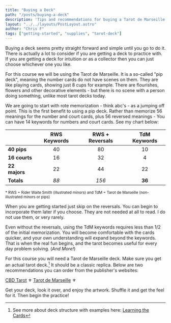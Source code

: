 ```yaml
---
title: "Buying a Deck"
path: "/posts/buying-a-deck"
description: 'Tips and recommendations for buying a Tarot de Marseille deck.'
layout: "../../layouts/PostLayout.astro"
author: "Chris F"
tags: ["getting-started", "supplies", "tarot-deck"]
---
```



Buying a deck seems pretty straight forward and simple until you go to do it. There is actually a lot to consider if you are getting a deck to practice with. If you are getting a deck for intuition or as a collector then you can just choose whichever one you like.

For this course we will be using the Tarot de Marseille. It is a so-called "pip deck", meaning the number cards do not have scenes on them. They are like playing cards, showing just 8 cups for example. There are flourishes, flowers and other decorative elements - but there is no scene with a person doing something, unlike most tarot decks today.

We are going to start with rote memorization - think abc's - as a jumping off point. This is the first benefit to using a pip deck. Rather than memorize 56 meanings for the number and court cards, plus 56 reversed meanings - You can have 14 keywords for numbers and court cards. See my chart below:


|           | RWS Keywords | RWS + Reversals | TdM Keywords |
| --------- | :----------: | :-------------: | :----------: |
| **40 pips**   | 40           | 80              | 10           |
| **16 courts** | 16           | 32              | 4            |
| **22 majors** | 22           | 44              | 22           |
| **Totals**    | *88*       | *156*             | **36**       |

<small>* RWS = Rider Waite Smith (illustrated minors) and TdM = Tarot de Marseille (non-illustrated minors or pips)</small>

When you are getting started just skip on the reversals. You can begin to incorporate them later if you choose. They are not needed at all to read. I do not use them, or very rarely.

Even without the reversals, using the TdM keywords requires less than 1/2 of the initial memorization. You will become comfortable with the cards quicker, and your own understanding will expand beyond the keywords. That is when the real fun begins, and the tarot becomes useful for every day problem solving. (_And More!_)

For this course you will need a Tarot de Marseille deck. Make sure you get an actual tarot deck.[^1] It should be a classic replica. Below are two recommendations you can order from the publisher's websites:


<a href="https://www.usgamesinc.com/cbd-tarot-de-marseille.html" target="_blank">CBD Tarot</a> 
&#9884;
<a href="https://www.llewellyn.com/product.php?ean=9780738773063" target="_blank">Tarot de Marseille</a>
&#9884;



Get your deck, look it over, and enjoy the artwork. Shuffle it and get the feel for it. Then begin the practice!


[^1]: See more about deck structure with examples here: [Learning the Cards](/posts/learning-the-cards)
